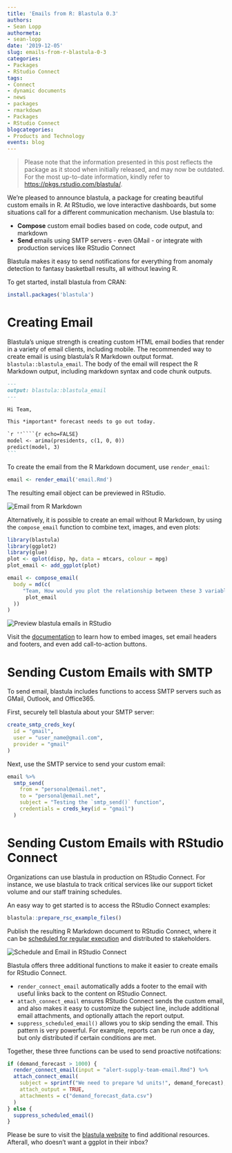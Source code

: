 ```yaml
---
title: 'Emails from R: Blastula 0.3'
authors:
- Sean Lopp
authormeta: 
- sean-lopp
date: '2019-12-05'
slug: emails-from-r-blastula-0-3
categories:
- Packages
- RStudio Connect
tags:
- Connect
- dynamic documents
- news
- packages
- rmarkdown
- Packages
- RStudio Connect
blogcategories:
- Products and Technology
events: blog
---
```


<blockquote>
<p class="body-md-regular body-sm-regular">
Please note that the information presented in this post reflects the package as it stood when initially released, and may now be outdated. For the most up-to-date information, kindly refer to <https://pkgs.rstudio.com/blastula/>.
</p>
</blockquote> 

We're pleased to announce blastula, a package for creating beautiful custom
emails in R. At RStudio, we love interactive dashboards, but some situations
call for a different communication mechanism. Use blastula to:  

- **Compose** custom email bodies based on code, code output, and markdown  
- **Send** emails using SMTP servers - even GMail - or integrate with production services like RStudio Connect  

Blastula makes it easy to send notifications for everything from anomaly detection to fantasy basketball results, all without leaving R.

To get started, install blastula from CRAN:

```r
install.packages('blastula')
```

# Creating Email 

Blastula's unique strength is creating custom HTML email bodies that render in a
variety of email clients, including mobile. The recommended way to create email
is using blastula's R Markdown output format. `blastula::blastula_email`. The
body of the email will respect the R Markdown output, including markdown syntax
and code chunk outputs.

````markdown
---
output: blastula::blastula_email 
--- 

Hi Team,

This *important* forecast needs to go out today.

`r ''````{r echo=FALSE}
model <- arima(presidents, c(1, 0, 0))
predict(model, 3)
```
````

To create the email from the R Markdown document, use `render_email`:

```r
email <- render_email('email.Rmd')
```

The resulting email object can be previewed in RStudio.

<img src="blastula_rmd.png" caption="Email from R Markdown" alt= "Email from R Markdown">

Alternatively, it is possible to create an email without R Markdown, by using
the `compose_email` function to combine text, images, and even plots:

```r
library(blastula)
library(ggplot2)
library(glue)
plot <- qplot(disp, hp, data = mtcars, colour = mpg)
plot_email <- add_ggplot(plot)

email <- compose_email(
  body = md(c(
     "Team, How would you plot the relationship between these 3 variables?",
      plot_email
  ))
)
```

<img src="blastula_preview.png" caption="Preview blastula emails in RStudio" alt= "Preview blastula emails in RStudio">

Visit the [documentation](https://rich-iannone.github.io/blastula/) to learn how to embed
images, set email headers and footers, and even add call-to-action buttons.

# Sending Custom Emails with SMTP

To send email, blastula includes functions to access SMTP servers such as GMail, Outlook, and Office365.

First, securely tell blastula about your SMTP server:

```r
create_smtp_creds_key(
  id = "gmail",
  user = "user_name@gmail.com",
  provider = "gmail"
)
```

Next, use the SMTP service to send your custom email:

```r
email %>%
  smtp_send(
    from = "personal@email.net",
    to = "personal@email.net",
    subject = "Testing the `smtp_send()` function",
    credentials = creds_key(id = "gmail")
  )
```

# Sending Custom Emails with RStudio Connect

Organizations can use blastula in production on RStudio Connect. For instance, we
use blastula to track critical services like our support ticket
volume and our staff training schedules.

An easy way to get started is to access the RStudio Connect examples:

```r
blastula::prepare_rsc_example_files()
```

Publish the resulting R Markdown document to RStudio Connect, where it can be
[scheduled for regular
execution](https://docs.rstudio.com/connect/1.7.8/user/r-markdown-schedule.html)
and distributed to stakeholders.

<img src="blastula_rsc.png" caption="Schedule and Email in RStudio Connect" alt= "Schedule and Email in RStudio Connect">

Blastula offers three additional functions to make it easier to create emails
for RStudio Connect.

- `render_connect_email` automatically adds a footer to the email with useful links back to the content on RStudio Connect.  
- `attach_connect_email` ensures RStudio Connect sends the custom email, and also makes it easy to customize the subject line, include additional email attachments, and optionally attach the report output.  
- `suppress_scheduled_email()` allows you to skip sending the email. This pattern is very powerful. For example, reports can be run once a day, but only distributed if certain conditions are met.

Together, these three functions can be used to send proactive notifcations:

```r
if (demand_forecast > 1000) {
  render_connect_email(input = "alert-supply-team-email.Rmd") %>%
  attach_connect_email(
    subject = sprintf("We need to prepare %d units!", demand_forecast),
    attach_output = TRUE,
    attachments = c("demand_forecast_data.csv")
  )
} else {
  suppress_scheduled_email() 
}
```

Please be sure to visit the [blastula
website](https://rich-iannone.github.io/blastula/index.html) to find additional
resources. Afterall, who doesn't want a ggplot in their inbox?


